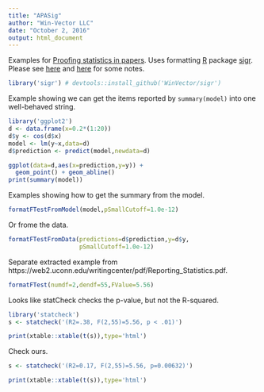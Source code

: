 ```yaml
---
title: "APASig"
author: "Win-Vector LLC"
date: "October 2, 2016"
output: html_document
---
```


Examples for [Proofing statistics in papers](http://www.win-vector.com/blog/2016/10/proofing-statistics-in-papers/).  Uses formatting [R](https://cran.r-project.org) package [sigr](https://github.com/WinVector/sigr). Please see [here](https://web2.uconn.edu/writingcenter/pdf/Reporting_Statistics.pdf) and [here](http://my.ilstu.edu/~jhkahn/apastats.html) for some notes.

```r
library('sigr') # devtools::install_github('WinVector/sigr')
```

Example showing we can get the items reported by `summary(model)` into one
well-behaved string.

```r
library('ggplot2')
d <- data.frame(x=0.2*(1:20))
d$y <- cos(d$x)
model <- lm(y~x,data=d)
d$prediction <- predict(model,newdata=d)

ggplot(data=d,aes(x=prediction,y=y)) +
  geom_point() + geom_abline() 
print(summary(model))
```

Examples showing how to get the summary from the model.

```r
formatFTestFromModel(model,pSmallCutoff=1.0e-12)
```

Or frome the data.

```r
formatFTestFromData(predictions=d$prediction,y=d$y,
                    pSmallCutoff=1.0e-12)
```

Separate extracted example from https://web2.uconn.edu/writingcenter/pdf/Reporting_Statistics.pdf.

```r
formatFTest(numdf=2,dendf=55,FValue=5.56)
```

Looks like statCheck checks the p-value, but not the R-squared.

```r
library('statcheck')
s <- statcheck('(R2=.38, F(2,55)=5.56, p < .01)')
```
```r
print(xtable::xtable(t(s)),type='html')
```

Check ours.

```r
s <- statcheck('(R2=0.17, F(2,55)=5.56, p=0.00632)')
```
```r
print(xtable::xtable(t(s)),type='html')
```

